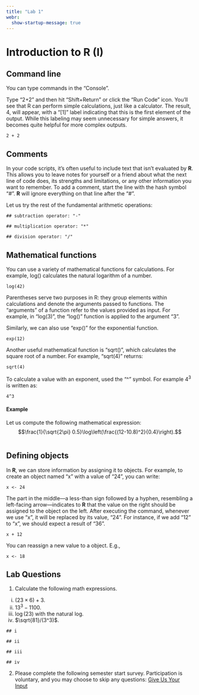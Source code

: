 ```yaml
---
title: "Lab 1"
webr:
  show-startup-message: true
---
```

# Introduction to R (I)

## Command line

You can type commands in the "Console".

Type "2+2" and then hit "Shift+Return" or click the "Run Code" icon. You'll see that R can perform simple calculations, just like a calculator. The result, 4, will appear, with a "[1]" label indicating that this is the first element of the output. While this labeling may seem unnecessary for simple answers, it becomes quite helpful for more complex outputs.

```webr-r
2 + 2
```

## Comments
In your code scripts, it's often useful to include text that isn't evaluated by **R**. This allows you to leave notes for yourself or a friend about what the next line of code does, its strengths and limitations, or any other information you want to remember. To add a comment, start the line with the hash symbol "#". **R** will ignore everything on that line after the "#".

Let us try the rest of the fundamental arithmetic operations:
```webr-r
## subtraction operator: "-"

## multiplication operator: "*"

## division operator: "/"
```

## Mathematical functions

You can use a variety of mathematical functions for calculations. For example, log() calculates the natural logarithm of a number.
```webr-r
log(42)
```

Parentheses serve two purposes in R: they group elements within calculations and denote the arguments passed to functions. The "arguments" of a function refer to the values provided as input. For example, in "log(3)", the "log()" function is applied to the argument "3".

Similarly, we can also use "exp()" for the exponential function.
```webr-r
exp(12)
```

Another useful mathematical function is "sqrt()", which calculates the square root of a number. For example, "sqrt(4)" returns:
```webr-r
sqrt(4)
```

To calculate a value with an exponent, used the "^" symbol. For example $4^3$ is written as:
```webr-r
4^3
```

#### Example
Let us compute the following mathematical expression:
$$\frac{1}{\sqrt{2\pi} 0.5}\log\left(\frac{(12-10.8)^2}{0.4}\right).$$
```webr-r

```

## Defining objects
In **R**, we can store information by assigning it to objects. For example, to create an object named "x" with a value of "24", you can write:
```webr-r
x <- 24
```

The part in the middle—a less-than sign followed by a hyphen, resembling a left-facing arrow—indicates to **R** that the value on the right should be assigned to the object on the left. After executing the command, whenever we use "x", it will be replaced by its value, "24". For instance, if we add "12" to "x", we should expect a result of "36".
```webr-r
x + 12
```
You can reassign a new value to a object. E.g.,
```webr-r
x <- 18
```

## Lab Questions
1. Calculate the following math expressions.
  i) $(23\times 6)+3$.
  ii) $13^3-1100$.
  iii) $\log(23)$ with the natural log.
  iv) $\sqrt{81}/(3^3)$.
```webr-r
## i

## ii

## iii

## iv

```

2. Please complete the following semester start survey. Participation is voluntary, and you may choose to skip any questions: [Give Us Your Input](https://docs.google.com/forms/d/e/1FAIpQLSdbTOq38NTlUTKahr5kGRWgW13nO4pQqgoLad3_0D7jLnbt-Q/viewform?usp=sharing)


